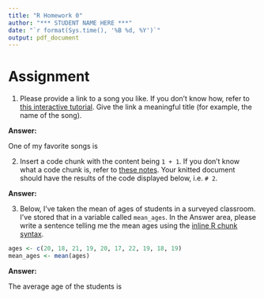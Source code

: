 ```yaml
---
title: "R Homework 0"
author: "*** STUDENT NAME HERE ***"
date: "`r format(Sys.time(), '%B %d, %Y')`"
output: pdf_document
---
```


# Assignment

1. Please provide a link to a song you like. If you don't know how, refer to [this interactive tutorial](https://www.markdowntutorial.com/). Give the link a meaningful title (for example, the name of the song).

**Answer:**

One of my favorite songs is 




2. Insert a code chunk with the content being `1 + 1`. If you don't know what a code chunk is, refer to [these notes](https://evalf21.classes.andrewheiss.com/resource/rmarkdown/). Your knitted document should have the results of the code displayed below, i.e. `# 2`.

**Answer:**





3. Below, I've taken the mean of ages of students in a surveyed classroom. I've stored that in a variable called `mean_ages`. In the Answer area, please write a sentence telling me the mean ages using the [inline R chunk syntax](https://evalf21.classes.andrewheiss.com/resource/rmarkdown/#inline-chunks). 

```r
ages <- c(20, 18, 21, 19, 20, 17, 22, 19, 18, 19)
mean_ages <- mean(ages)
```

**Answer:**

The average age of the students is 


